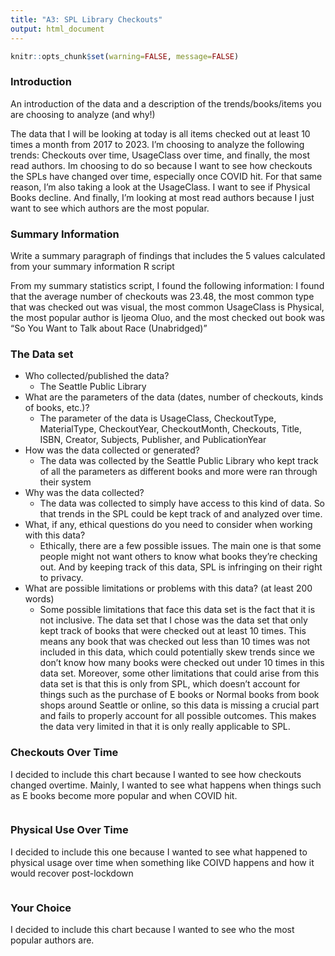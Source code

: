 ```yaml
---
title: "A3: SPL Library Checkouts"
output: html_document
---
```


```r
knitr::opts_chunk$set(warning=FALSE, message=FALSE)
```

### Introduction

An introduction of the data and a description of the trends/books/items you are choosing to analyze (and why!)

The data that I will be looking at today is all items checked out at least 10 times a month from 2017 to 2023. I'm choosing to analyze the following trends: Checkouts over time, UsageClass over time, and finally, the most read authors. Im choosing to do so because I want to see how checkouts the SPLs have changed over time, especially once COVID hit. For that same reason, I'm also taking a look at the UsageClass. I want to see if Physical Books decline. And finally, I'm looking at most read authors because I just want to see which authors are the most popular.

### Summary Information

Write a summary paragraph of findings that includes the 5 values calculated from your summary information R script

From my summary statistics script, I found the following information: I found that the average number of checkouts was 23.48, the most common type that was checked out was visual, the most common UsageClass is Physical, the most popular author is Ijeoma Oluo, and the most checked out book was "So You Want to Talk about Race (Unabridged)"

### The Data set

-   Who collected/published the data?
    -   The Seattle Public Library
-   What are the parameters of the data (dates, number of checkouts, kinds of books, etc.)?
    -   The parameter of the data is UsageClass, CheckoutType, MaterialType, CheckoutYear, CheckoutMonth, Checkouts, Title, ISBN, Creator, Subjects, Publisher, and PublicationYear
-   How was the data collected or generated?
    -   The data was collected by the Seattle Public Library who kept track of all the parameters as different books and more were ran through their system
-   Why was the data collected?
    -   The data was collected to simply have access to this kind of data. So that trends in the SPL could be kept track of and analyzed over time.
-   What, if any, ethical questions do you need to consider when working with this data?
    -   Ethically, there are a few possible issues. The main one is that some people might not want others to know what books they're checking out. And by keeping track of this data, SPL is infringing on their right to privacy.
-   What are possible limitations or problems with this data? (at least 200 words)
    -   Some possible limitations that face this data set is the fact that it is not inclusive. The data set that I chose was the data set that only kept track of books that were checked out at least 10 times. This means any book that was checked out less than 10 times was not included in this data, which could potentially skew trends since we don't know how many books were checked out under 10 times in this data set. Moreover, some other limitations that could arise from this data set is that this is only from SPL, which doesn't account for things such as the purchase of E books or Normal books from book shops around Seattle or online, so this data is missing a crucial part and fails to properly account for all possible outcomes. This makes the data very limited in that it is only really applicable to SPL.

### Checkouts Over Time

I decided to include this chart because I wanted to see how checkouts changed overtime. Mainly, I wanted to see what happens when things such as E books become more popular and when COVID hit.

```r

```

### Physical Use Over Time

I decided to include this one because I wanted to see what happened to physical usage over time when something like COIVD happens and how it would recover post-lockdown

```r

```

### Your Choice

I decided to include this chart because I wanted to see who the most popular authors are.

```r

```

